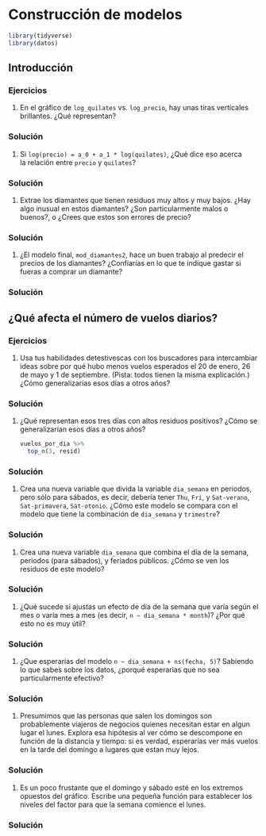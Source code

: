 # Construcción de modelos


```r
library(tidyverse)
library(datos)
```


## Introducción

### Ejercicios

1.  En el gráfico de `log_quilates` vs. `log_precio`, hay unas tiras verticales brillantes.
    ¿Qué representan?

<div class="solucion">
<h3>Solución</h3>

</div>

1.  Si `log(precio) = a_0 + a_1 * log(quilates)`, ¿Qué dice eso acerca  
    la relación entre `precio` y `quilates`?

<div class="solucion">
<h3>Solución</h3>

</div>

1.  Extrae los diamantes que tienen residuos muy altos y muy bajos. 
    ¿Hay algo inusual en estos diamantes? ¿Son particularmente malos 
    o buenos?, o ¿Crees que estos son errores de precio?

<div class="solucion">
<h3>Solución</h3>

</div>

1.  ¿El modelo final, `mod_diamantes2`, hace un buen trabajo al predecir 
    el precios de los diamantes? ¿Confiarías en lo que te indique gastar 
    si fueras a comprar un diamante?

<div class="solucion">
<h3>Solución</h3>

</div>

## ¿Qué afecta el número de vuelos diarios?


### Ejercicios

1.  Usa tus habilidades detestivescas con los buscadores para intercambiar ideas sobre por qué hubo menos vuelos esperados el 20 de enero, 26 de mayo y 1 de septiembre. (Pista: todos tienen la misma explicación.) ¿Cómo generalizarías esos días a otros años?

<div class="solucion">
<h3>Solución</h3>

</div>

1.  ¿Qué representan esos tres días con altos residuos positivos?
   ¿Cómo se generalizarían esos días a otros años?

    ```r
    vuelos_por_dia %>% 
      top_n(3, resid)
    ```

<div class="solucion">
<h3>Solución</h3>

</div>

1.  Crea una nueva variable que divida la variable `dia_semana` en periodos, pero sólo
    para sábados, es decir, debería tener `Thu`, `Fri`, y `Sat-verano`, 
    `Sat-primavera`, `Sat-otonio`. ¿Cómo este modelo se compara con el modelo que tiene 
    la combinación de `dia_semana` y `trimestre`?

<div class="solucion">
<h3>Solución</h3>

</div>

1.  Crea una nueva variable `dia_semana` que combina el día de la semana, periodos 
    (para sábados), y feriados públicos. ¿Cómo se ven los residuos 
    de este modelo?

<div class="solucion">
<h3>Solución</h3>

</div>

1.  ¿Qué sucede si ajustas un efecto de día de la semana que varía según el mes o varía mes a mes 
    (es decir, `n ~ dia_semana * month`)? ¿Por qué esto no es muy útil? 

<div class="solucion">
<h3>Solución</h3>

</div>

1.  ¿Que esperarías del modelo `n ~ dia_semana + ns(fecha, 5)`?
    Sabiendo lo que sabes sobre los datos, ¿porqué esperarias que no sea 
    particularmente efectivo?

<div class="solucion">
<h3>Solución</h3>

</div>

1.  Presumimos que las personas que salen los domingos son probablemente 
    viajeros de negocios quienes necesitan estar en algun lugar el lunes. Explora esa 
    hipótesis al ver cómo se descompone en función de la distancia y tiempo: si 
    es verdad, esperarías ver más vuelos en la tarde del domingo a lugares que estan muy lejos.

<div class="solucion">
<h3>Solución</h3>

</div>

1.  Es un poco frustante que el domingo y sábado esté en los extremos opuestos
    del gráfico. Escribe una pequeña función para establecer los niveles del 
    factor para que la semana comience el lunes.

<div class="solucion">
<h3>Solución</h3>

</div>

